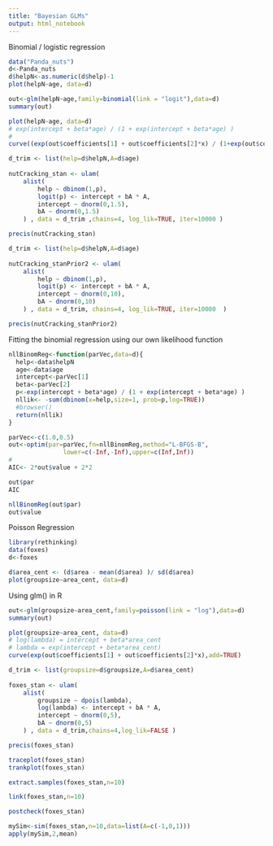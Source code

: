 ```yaml
---
title: "Bayesian GLMs"
output: html_notebook
---
```


Binomial / logistic regression

```r
data("Panda_nuts")
d<-Panda_nuts
d$helpN<-as.numeric(d$help)-1
plot(helpN~age, data=d)
```

```r
out<-glm(helpN~age,family=binomial(link = "logit"),data=d)
summary(out)

plot(helpN~age, data=d)
# exp(intercept + beta*age) / (1 + exp(intercept + beta*age) )
# 
curve((exp(out$coefficients[1] + out$coefficients[2]*x) / (1+exp(out$coefficients[1] + out$coefficients[2]*x))),add=TRUE)
```

```r

d_trim <- list(help=d$helpN,A=d$age)
  
nutCracking_stan <- ulam(
    alist(
        help ~ dbinom(1,p),
        logit(p) <- intercept + bA * A,
        intercept ~ dnorm(0,1.5),
        bA ~ dnorm(0,1.5)
    ) , data = d_trim ,chains=4, log_lik=TRUE, iter=10000 )

precis(nutCracking_stan)


```

```r
d_trim <- list(help=d$helpN,A=d$age)
  
nutCracking_stanPrior2 <- ulam(
    alist(
        help ~ dbinom(1,p),
        logit(p) <- intercept + bA * A,
        intercept ~ dnorm(0,10),
        bA ~ dnorm(0,10)
    ) , data = d_trim, chains=4, log_lik=TRUE, iter=10000  )

precis(nutCracking_stanPrior2)
```


Fitting the binomial regression using our own likelihood function

```r
nllBinomReg<-function(parVec,data=d){
  help<-data$helpN
  age<-data$age
  intercept<-parVec[1]
  beta<-parVec[2]
  p<-exp(intercept + beta*age) / (1 + exp(intercept + beta*age) )
  nllik<- -sum(dbinom(x=help,size=1, prob=p,log=TRUE))
  #browser()
  return(nllik)
}
```


```r
parVec<-c(1.0,0.5)
out<-optim(par=parVec,fn=nllBinomReg,method="L-BFGS-B",
               lower=c(-Inf,-Inf),upper=c(Inf,Inf))
# 
AIC<- 2*out$value + 2*2

out$par
AIC
```
```r
nllBinomReg(out$par)
out$value
```



Poisson Regression

```r
library(rethinking)
data(foxes)
d<-foxes

d$area_cent <- (d$area - mean(d$area) )/ sd(d$area)
plot(groupsize~area_cent, data=d)

```

Using glm() in R

```r
out<-glm(groupsize~area_cent,family=poisson(link = "log"),data=d)
summary(out)

plot(groupsize~area_cent, data=d)
# log(lambda) = intercept + beta*area_cent
# lambda = exp(intercept + beta*area_cent)
curve(exp(out$coefficients[1] + out$coefficients[2]*x),add=TRUE)

```


```r

d_trim <- list(groupsize=d$groupsize,A=d$area_cent)
  
foxes_stan <- ulam(
    alist(
        groupsize ~ dpois(lambda),
        log(lambda) <- intercept + bA * A,
        intercept ~ dnorm(0,5),
        bA ~ dnorm(0,5)
    ) , data = d_trim,chains=4,log_lik=FALSE )

precis(foxes_stan)

```

```r
traceplot(foxes_stan)
trankplot(foxes_stan)
```

```r
extract.samples(foxes_stan,n=10)
```

```r
link(foxes_stan,n=10)
```
```r
postcheck(foxes_stan)
```
```r
mySim<-sim(foxes_stan,n=10,data=list(A=c(-1,0,1)))
apply(mySim,2,mean)
```

